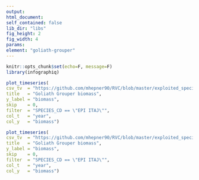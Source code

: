 ```yaml
---
output:
html_document:
self_contained: false
lib_dir: "libs"
fig_height: 2
fig_width: 4
params:
element: "goliath-grouper"
---
```


```r
knitr::opts_chunk$set(echo=F, message=F)
library(infographiq)
```

```r
plot_timeseries(
csv_tv  = "https://github.com/mhepner90/RVC/blob/master/exploited_species/exploited_fk_bio.csv",
title   = "Goliath Grouper biomass",
y_label = "biomass",
skip    = 0,
filter  = "SPECIES_CD == \"EPI ITAJ\"",
col_t   = "year",
col_y   = "biomass")
```

```r
plot_timeseries(
csv_tv  = "https://github.com/mhepner90/RVC/blob/master/exploited_species/exploited_fk_bio.csv",
title   = "Goliath Grouper biomass",
y_label = "biomass",
skip    = 0,
filter  = "SPECIES_CD == \"EPI ITAJ\"",
col_t   = "year",
col_y   = "biomass")
```
